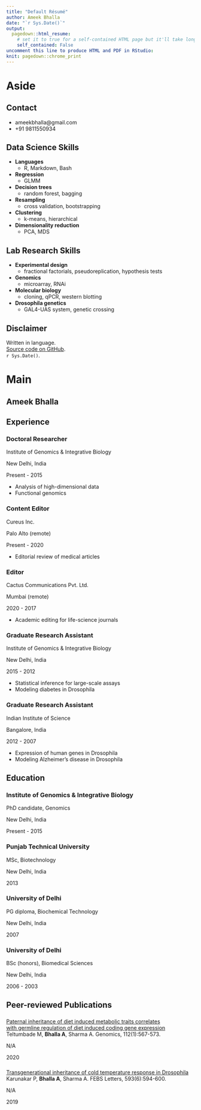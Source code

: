 ```yaml
---
title: "Default Résumé"
author: Ameek Bhalla
date: "`r Sys.Date()`"
output:
  pagedown::html_resume:
    # set it to true for a self-contained HTML page but it'll take longer to render
    self_contained: False
uncomment this line to produce HTML and PDF in RStudio:
knit: pagedown::chrome_print
---
```


Aside
================================================================================


<!-- ![Lijia Yu](https://avatars1.githubusercontent.com/u/895125?s=400&v=4){width=80%} -->


Contact {#contact}
--------------------------------------------------------------------------------

* <i class="fa fa-envelope"></i> ameekbhalla@gmail.com
<!-- * <i class="fa fa-linkedin"></i> [linkedin.com/in/ameekbhalla](https://linkedin.com/in/ameekbhalla) -->
<!-- * <i class="fa fa-github"></i> [github.com/ameekbhalla](https://github.com/ameekbhalla) -->
* <i class="fa fa-phone"></i> +91 9811550934


<!-- <i class="fa fa-laptop-code"></i> Data Science Skills -->
Data Science Skills {data-icon=laptop}
--------------------------------------------------------------------------------
<!-- | | | | -->
<!-- |-|-|-| -->
<!-- |__Languages__| R, Markdown, Bash | -->
<!-- |__Regression__| GLMM |   -->
<!-- |__Decision trees__| random forest, bagging |   -->
<!-- |__Resampling__| cross validation, bootstrap |   -->
<!-- |__Clustering__| k-means, hierarchical |   -->
<!-- |__Dimensionality reduction__| PCA, MDS |   -->

* __Languages__
  + R, Markdown, Bash
* __Regression__
  + GLMM
* __Decision trees__
  + random forest, bagging
* __Resampling__
  + cross validation, bootstrapping 
* __Clustering__
  + k-means, hierarchical
* __Dimensionality reduction__
  + PCA, MDS

<!-- <i class="fa fa-microscope"></i> Lab Research Skills -->
Lab Research Skills {data-icon=flask}
--------------------------------------------------------------------------------
<!-- | | | | -->
<!-- |-|-|-| -->
<!-- |__Experimental design__| fractional factorials, pseudoreplication, hypothesis tests | -->
<!-- |__Genomics__| microarray, RNAi | -->
<!-- |__Molecular biology__| cloning, qPCR, western blotting | -->
<!-- |__Drosophila genetics__| GAL4-UAS system, genetic crossing | -->

* __Experimental design__
  + fractional factorials, pseudoreplication, hypothesis tests
* __Genomics__
  + microarray, RNAi
* __Molecular biology__
  + cloning, qPCR, western blotting
* __Drosophila genetics__
  + GAL4-UAS system, genetic crossing

<!-- Interests {data-icon=pencil-ruler} -->
<!-- -------------------------------------------------------------------------------- -->
<!-- __Popular science__: evolutionary biology, personality psychology -->
<!-- __Philosophy__: critical rationalism -->
<!-- __Communication__: clear writing, data visualization -->


Disclaimer {#disclaimer}
--------------------------------------------------------------------------------

<!-- Résumé  -->
Written in <i class="fab fa-r-project"></i> language.  
[Source code on GitHub](https://github.com/ameekbhalla/cv).   
`r Sys.Date()`.


Main
================================================================================

Ameek Bhalla {#title}
--------------------------------------------------------------------------------

<!-- ### Currently searching for a PhD student position -->

<!-- Please note that this is a *real* resume, and I'm really looking for a PhD -->
<!-- student position at the moment. I made this resume because Yihui asked me -->
<!-- if I'd like to test the __pagedown__ package with my resume. If you are -->
<!-- interested in my background and skills, please feel free to contact me. -->


Experience {data-icon=suitcase}
--------------------------------------------------------------------------------

### Doctoral Researcher

Institute of Genomics & Integrative Biology

New Delhi, India

Present - 2015

* Analysis of high-dimensional data
* Functional genomics

### Content Editor

Cureus Inc.

Palo Alto
(remote)

Present - 2020

* Editorial review of medical articles

### Editor

Cactus Communications Pvt. Ltd.

Mumbai (remote)

2020 - 2017

* Academic editing for life-science journals


### Graduate Research Assistant

Institute of Genomics & Integrative Biology

New Delhi, India

2015 - 2012

* Statistical inference for large-scale assays
* Modeling diabetes in Drosophila

### Graduate Research Assistant

Indian Institute of Science

Bangalore, India

2012 - 2007

* Expression of human genes in Drosophila
* Modeling Alzheimer's disease in Drosophila

Education {data-icon=graduation-cap}
--------------------------------------------------------------------------------

### Institute of Genomics & Integrative Biology

PhD candidate, Genomics

New Delhi, India

Present - 2015

### Punjab Technical University

MSc, Biotechnology

New Delhi, India

2013

### University of Delhi

PG diploma, Biochemical Technology

New Delhi, India

2007

### University of Delhi

BSc (honors), Biomedical Sciences

New Delhi, India

2006 - 2003


Peer-reviewed Publications {data-icon=book}
--------------------------------------------------------------------------------

<!-- A line break was introduced in the following title to force "with" into the next line  -->

###
[Paternal inheritance of diet induced metabolic traits correlates <br /> with germline regulation of diet induced coding gene expression](https://doi.org/10.1016/j.ygeno.2019.04.008)  
Teltumbade M, __Bhalla A__, Sharma A. Genomics, 112(1):567-573.

N/A

2020



### 
[Transgenerational inheritance of cold temperature response in Drosophila](https://doi.org/10.1002/1873-3468.13343)  
Karunakar P, __Bhalla A__, Sharma A. FEBS Letters, 593(6):594-600.

N/A

2019

